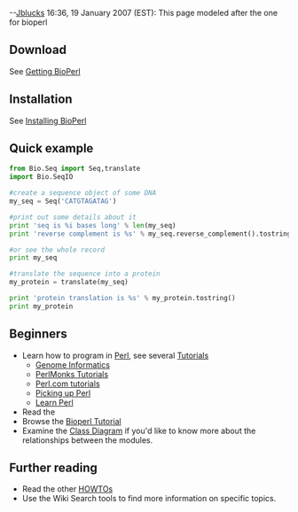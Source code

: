 --[[User%3AJblucks|Jblucks]] 16:36, 19 January 2007 (EST): This page modeled after the one for bioperl

==Download==

See [[Getting BioPerl]]

==Installation==

See [[Installing BioPerl]]

==Quick example==

<source lang=python>
from Bio.Seq import Seq,translate
import Bio.SeqIO

#create a sequence object of some DNA
my_seq = Seq('CATGTAGATAG')

#print out some details about it
print 'seq is %i bases long' % len(my_seq)
print 'reverse complement is %s' % my_seq.reverse_complement().tostring()

#or see the whole record
print my_seq

#translate the sequence into a protein
my_protein = translate(my_seq)

print 'protein translation is %s' % my_protein.tostring()
print my_protein

</source>

==Beginners==

* Learn how to program in [[Perl]], see several [[Tutorials]]
** [http://stein.cshl.org/genome_informatics/ Genome Informatics]
** [http://www.perlmonks.org/index.pl?node=Tutorials PerlMonks Tutorials]
** [http://www.perl.com/cs/user/query/q/6?id_topic=74 Perl.com tutorials]
** [http://www.ebb.org/PickingUpPerl/ Picking up Perl]
** [http://learn.perl.org/ Learn Perl]
* Read the {{HOWTO|Beginners}}
* Browse the [[Bptutorial|Bioperl Tutorial]]
* Examine the [[Class Diagram]] if you'd like to know more about the relationships between the modules.

==Further reading==

* Read the other [[HOWTOs]]
* Use the Wiki Search tools to find more information on specific topics.

